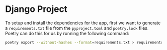# Django Project

To setup and install the dependencies for the app, first we want to generate
a `requirements.txt` file from the `pyproject.toml` and `poetry.lock` files.
Poetry can do this for us by running the following command:

```bash
poetry export --without-hashes --format=requirements.txt > requirements.txt
```

